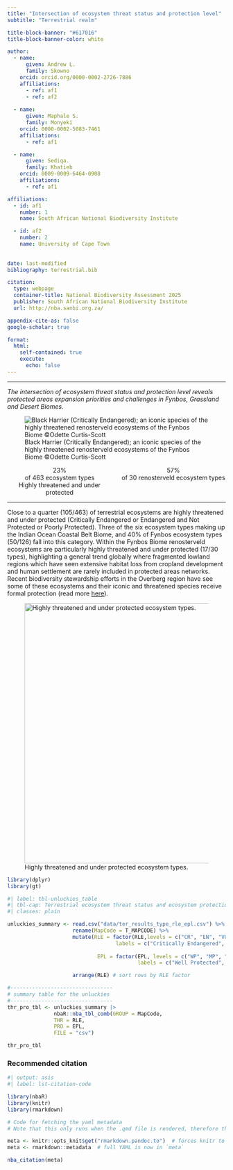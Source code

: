 ```yaml
---
title: "Intersection of ecosystem threat status and protection level"  
subtitle: "Terrestrial realm" 

title-block-banner: "#617016" 
title-block-banner-color: white 

author:
  - name:
      given: Andrew L. 
      family: Skowno 
    orcid: orcid.org/0000-0002-2726-7886 
    affiliations:
      - ref: af1       
      - ref: af2
       
  - name:
      given: Maphale S. 
      family: Monyeki 
    orcid: 0000-0002-5083-7461 
    affiliations:
      - ref: af1

  - name:
      given: Sediqa. 
      family: Khatieb 
    orcid: 0009-0009-6464-0908
    affiliations:
      - ref: af1

affiliations:
  - id: af1 
    number: 1 
    name: South African National Biodiversity Institute

  - id: af2 
    number: 2    
    name: University of Cape Town    
            
    
date: last-modified
bibliography: terrestrial.bib

citation:
  type: webpage
  container-title: National Biodiversity Assessment 2025
  publisher: South African National Biodiversity Institute
  url: http://nba.sanbi.org.za/

appendix-cite-as: false
google-scholar: true

format:
  html:
    self-contained: true
    execute: 
      echo: false
---
```


------------------------------------------------------------------------

*The intersection of ecosystem threat status and protection level reveals protected areas expansion priorities and challenges in Fynbos, Grassland and Desert Biomes.*

![Black Harrier (Critically Endangered); an iconic species of the highly threatened renosterveld ecosystems of the Fynbos Biome ©Odette Curtis-Scott](imgs/blackharrier_crop_ocs.png){fig-align="center"}

::::: columns
::: {.column width="50%"}
<center>

| [23%]{.inline-style-threatened}
| of 463 ecosystem types
| [Highly threatened and under protected]{.inline-style-indicator}

</center>
:::

::: {.column width="50%"}
<center>

| [57%]{.inline-style-well-protected}
| of 30 renosterveld ecosystem types

</center>
:::
:::::

------------------------------------------------------------------------

Close to a quarter (105/463) of terrestrial ecosystems are highly threatened and under protected (Critically Endangered or Endangered and Not Protected or Poorly Protected). Three of the six ecosystem types making up the Indian Ocean Coastal Belt Biome, and 40% of Fynbos ecosystem types (50/126) fall into this category. Within the Fynbos Biome renosterveld ecosystems are particularly highly threatened and under protected (17/30 types), highlighting a general trend globally where fragmented lowland regions which have seen extensive habitat loss from cropland development and human settlement are rarely included in protected areas networks. Recent biodiversity stewardship efforts in the Overberg region have see some of these ecosystems and their iconic and threatened species receive formal protection (read more [here](https://overbergrenosterveld.org.za/latest-renosterveld-news-37/)).

![Highly threatened and under protected ecosystem types.](imgs/unluckies_map.png){#fig-unluckies_map fig-cap="Map of threatened and under-protected ecosystem types." width="600"}

```r

library(dplyr)
library(gt)

```

```r
#| label: tbl-unluckies_table
#| tbl-cap: Terrestrial ecosystem threat status and ecosystem protection level
#| classes: plain

unluckies_summary <- read.csv("data/ter_results_type_rle_epl.csv") %>%
                     rename(MapCode = T_MAPCODE) %>%
                     mutate(RLE = factor(RLE,levels = c("CR", "EN", "VU", "LC"),
                                   labels = c("Critically Endangered", "Endangered", "Vulnerable", "Least Concern")),
                        
                             EPL = factor(EPL, levels = c("WP", "MP", "PP", "NP"),  
                                          labels = c("Well Protected", "Moderately Protected", "Poorly Protected", "Not Protected"))) %>%

                     arrange(RLE) # sort rows by RLE factor 

#---------------------------------
# summary table for the unluckies
#---------------------------------
thr_pro_tbl <- unluckies_summary |>
               nbaR::nba_tbl_comb(GROUP = MapCode,
               THR = RLE,
               PRO = EPL, 
               FILE = "csv")

thr_pro_tbl

```

### Recommended citation

```r
#| output: asis
#| label: lst-citation-code

library(nbaR) 
library(knitr)
library(rmarkdown)

# Code for fetching the yaml metadata
# Note that this only runs when the .qmd file is rendered, therefore the outputs of this code block will return no results if you try to run it within R - that does not mean it is not working

meta <- knitr::opts_knit$get("rmarkdown.pandoc.to")  # forces knitr to load metadata
meta <- rmarkdown::metadata  # full YAML is now in `meta`

nba_citation(meta)

```
